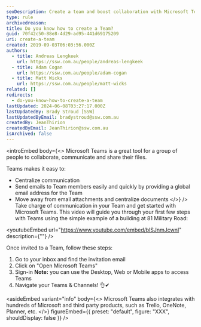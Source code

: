 ```yaml
---
seoDescription: Create a team and boost collaboration with Microsoft Teams, centralizing communication, file sharing, and more.
type: rule
archivedreason:
title: Do you know how to create a Team?
guid: 70f42c50-88e8-4d29-ad95-441d69175209
uri: create-a-team
created: 2019-09-03T06:03:56.000Z
authors:
  - title: Andreas Lengkeek
    url: https://ssw.com.au/people/andreas-lengkeek
  - title: Adam Cogan
    url: https://ssw.com.au/people/adam-cogan
  - title: Matt Wicks
    url: https://ssw.com.au/people/matt-wicks
related: []
redirects:
  - do-you-know-how-to-create-a-team
lastUpdated: 2024-06-08T03:27:17.000Z
lastUpdatedBy: Brady Stroud [SSW]
lastUpdatedByEmail: bradystroud@ssw.com.au
createdBy: JeanThirion
createdByEmail: JeanThirion@ssw.com.au
isArchived: false
---
```


<introEmbed
  body={<>
Microsoft Teams is a great tool for a group of people to collaborate, communicate and share their files.

Teams makes it easy to:

- Centralize communication
- Send emails to Team members easily and quickly by providing a global email address for the Team
- Move away from email attachments and centralize documents
  </>}
/>
Take charge of communication in your Team and get started with Microsoft Teams. This video will guide you through your first few steps with Teams using the simple example of a building at 81 Military Road:

<youtubeEmbed url="https://www.youtube.com/embed/blSJnmJcwnI" description={""} />

Once invited to a Team, follow these steps:

1. Go to your inbox and find the invitation email
2. Click on "Open Microsoft Teams"
3. Sign-in
   **Note:** you can use the Desktop, Web or Mobile apps to access Teams
4. Navigate your Teams & Channels! 👌✔

<asideEmbed
  variant="info"
  body={<>
    Microsoft Teams also integrates with hundreds of Microsoft and third party products, such as Trello, OneNote, Planner, etc.
  </>}
  figureEmbed={{
    preset: "default",
    figure: "XXX",
    shouldDisplay: false
  }}
/>
